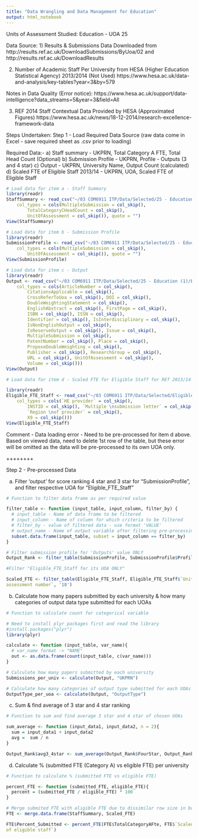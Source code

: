 ---
title: "Data Wrangling and Data Management for Education"
output: html_notebook
---

Units of Assessment Studied: Education - UOA 25

Data Source:
1) Results & Submissions Data
Downloaded from http://results.ref.ac.uk/DownloadSubmissions/ByUoa/02 and http://results.ref.ac.uk/DownloadResults

2) Number of Academic Staff Per University from HESA (Higher Education Statistical Agency) 2013/2014 (Not Used)
https://www.hesa.ac.uk/data-and-analysis/key-tables?year=3&by=579

Notes in Data Quality (Error notice):
https://www.hesa.ac.uk/support/data-intelligence?data_streams=5&year=3&field=All

3) REF 2014 Staff Contextual Data Provided by HESA (Approximated Figures)
https://www.hesa.ac.uk/news/18-12-2014/research-excellence-framework-data

Steps Undertaken:
Step 1 - Load Required Data Source (raw data come in Excel - save required sheet as .csv prior to loading)

Required Data:-
a) Staff summary  - UKPRN, Total Category A FTE, Total Head Count (Optional)
b) Submission Profile - UKPRN, Profile - Outputs (3 and 4 star)
c) Output - UKPRN, University Name, Output Count (calculated)
d) Scaled FTE of Eligible Staff 2013/14 - UKPRN, UOA, Scaled FTE of Eligible Staff

```{r}
# Load data for item a - Staff Summary
library(readr)
StaffSummary <- read_csv("~/03 COM6911 ITP/Data/Selected/25 - Education (1)/Education_StaffSummary.csv", 
    col_types = cols(MultipleSubmission = col_skip(), 
        TotalCategoryCHeadCount = col_skip(), 
        UnitOfAssessment = col_skip()), quote = "")
View(StaffSummary)

```

```{r}
# Load data for item b - Submission Profile
library(readr)
SubmissionProfile <- read_csv("~/03 COM6911 ITP/Data/Selected/25 - Education (1)/Education_SubmissionProfile.csv", 
    col_types = cols(MultipleSubmission = col_skip(), 
        UnitOfAssessment = col_skip()), quote = "")
View(SubmissionProfile)
```

```{r}
# Load data for item c - Output
library(readr)
Output <- read_csv("~/03 COM6911 ITP/Data/Selected/25 - Education (1)/Education_Output.csv", 
    col_types = cols(ArticleNumber = col_skip(), 
        CitationsApplicable = col_skip(), 
        CrossReferToUoa = col_skip(), DOI = col_skip(), 
        DoubleWeightingStatement = col_skip(), 
        EnglishAbstract = col_skip(), FirstPage = col_skip(), 
        ISBN = col_skip(), ISSN = col_skip(), 
        Identifier = col_skip(), IsInterdisciplinary = col_skip(), 
        IsNonEnglishOutput = col_skip(), 
        IsReserveOutput = col_skip(), Issue = col_skip(), 
        MultipleSubmission = col_skip(), 
        PatentNumber = col_skip(), Place = col_skip(), 
        ProposeDoubleWeighting = col_skip(), 
        Publisher = col_skip(), ResearchGroup = col_skip(), 
        URL = col_skip(), UnitOfAssessment = col_skip(), 
        Volume = col_skip()))
View(Output)
```

```{r}
# Load data for item d - Scaled FTE for Eligible Staff for REf 2013/14

library(readr)
Eligible_FTE_Staff <- read_csv("~/03 COM6911 ITP/Data/Selected/Eligible_FTE_Staff.csv", 
    col_types = cols(`HE provider` = col_skip(), 
        INSTID = col_skip(), `Multiple \nsubmission letter` = col_skip(), 
        `Region \nof provider` = col_skip(), 
        X9 = col_skip()))
View(Eligible_FTE_Staff)
```

Comment - Data loading error - Need to be pre-processed for item d above. Based on viewed data, need to delete 1st row of the table, but these error will be omitted as the data will be pre-processed to its own UOA only. 

++++++++

Step 2 - Pre-processed Data

a) Filter 'output' for score ranking 4 star and 3 star for "SubmissionProfile", and filter respective UOA for "Eligible_FTE_Staff"

```{r}
# Function to filter data frame as per required value

filter_table <- function (input_table, input_column, filter_by) {
  # input_table - Name of data frame to be filtered
  # input_column - Name of column for which criteria to be filtered
  # filter_by - value of filtered data - use format 'VALUE'
  # output_name - Name of output variable after filtering pre-processing
  subset.data.frame(input_table, subset = input_column == filter_by)
}

# Filter submission profile for 'Outputs' value ONLY
Output_Rank <- filter_table(SubmissionProfile, SubmissionProfile$Profile, 'Outputs')
```

```{r}
#Filter "Eligible_FTE_Staff for its UOA ONLY"

Scaled_FTE <- filter_table(Eligible_FTE_Staff, Eligible_FTE_Staff$`Unit of 
assessment number`, '18')

```

b) Calculate how many papers submitted by each university & how many categories of output data type submitted for each UOAs

```{r}
# Function to calculate count for categorical variable

# Need to install plyr packages first and read the library
#install.packages("plyr")
library(plyr)

calculate <- function (input_table, var_name){
  # var_name format -> "NAME" 
  out <- as.data.frame(count(input_table, c(var_name)))
}

# Calculate how many papers submitted by each university
Submissions_per_univ <- calculate(Output, "UKPRN")

# Calculate how many categories of output type submitted for each UOAs
OutputType_per_uoa <- calculate(Output, "OutputType")

```

c) Sum & find average of 3 star and 4 star ranking 

```{r}
# Function to sum and find average 3 star and 4 star of chosen UOAs 

sum_average <- function (input_data1, input_data2, n = 2){
  sum = input_data1 + input_data2 
  avg =  sum / n
}

Output_Rank$avg3_4star <- sum_average(Output_Rank$FourStar, Output_Rank$ThreeStar)

```

d) Calculate % (submitted FTE (Category A) vs eligible FTE) per university 

```{r}
# Function to calculate % (submitted FTE vs eligible FTE)

percent_FTE <- function (submitted_FTE, eligible_FTE){
  percent = (submitted_FTE / eligible_FTE) * 100
}

# Merge submited FTE with eligible FTE due to dissimilar row size in both (103 vs 89)
FTE <- merge.data.frame(StaffSummary, Scaled_FTE)

FTE$Percent_Submitted <- percent_FTE(FTE$TotalCategoryAFte, FTE$`Scaled FTE 
of eligible staff`)

```

